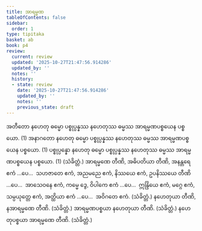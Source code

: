 ```yaml
---
title: အာရမ္မဏ
tableOfContents: false
sidebar:
  order: 1
type: tipitaka
basket: ab
book: p4
review:
  current: review
  updated: '2025-10-27T21:47:56.914286'
  updated_by: ''
  notes: ''
  history:
  - state: review
    date: '2025-10-27T21:47:56.914286'
    updated_by: ''
    notes: ''
    previous_state: draft
---
```



<ReviewStatus review={frontmatter.review} showDetails={true} />

<HypothesisAnnotation frontmatter={frontmatter} />

<DynamicBreadcrumb />

<Division number="212" book="p4" e="ch" v="39" p="543">

<Paragraph number="807" book="p4">
အတီတော နဟေတု ဓမ္မော ပစ္စုပ္ပန္နဿ နဟေတုဿ ဓမ္မဿ အာရမ္မဏပစ္စယေန ပစ္စယော. (1)
</Paragraph>

<Paragraph number="808" book="p4">
အနာဂတော နဟေတု ဓမ္မော ပစ္စုပ္ပန္နဿ နဟေတုဿ ဓမ္မဿ အာရမ္မဏပစ္စယေန ပစ္စယော. (1)
</Paragraph>

<Paragraph number="809" book="p4">
ပစ္စုပ္ပန္နော နဟေတု ဓမ္မော ပစ္စုပ္ပန္နဿ နဟေတုဿ ဓမ္မဿ အာရမ္မဏပစ္စယေန ပစ္စယော. (1) (သံခိတ္တံ.)
</Paragraph>

</Division>
<Division number="213" book="p4" e="ch" v="39" p="543">

<Paragraph number="810" book="p4">
အာရမ္မဏေ တီဏိ, အဓိပတိယာ တီဏိ, အနန္တရေ ဧကံ …ပေ…  သဟဇာတေ ဧကံ, အညမညေ ဧကံ, နိဿယေ ဧကံ, ဥပနိဿယေ တီဏိ …ပေ…  အာသေဝနေ ဧကံ, ကမ္မေ ဒွေ, ဝိပါကေ ဧကံ …ပေ…  ဣန္ဒြိယေ ဧကံ, မဂ္ဂေ ဧကံ, သမ္ပယုတ္တေ ဧကံ, အတ္ထိယာ ဧကံ …ပေ…  အဝိဂတေ ဧကံ. (သံခိတ္တံ.)
</Paragraph>

<Paragraph number="811" book="p4">
နဟေတုယာ တီဏိ, နအာရမ္မဏေ တီဏိ. (သံခိတ္တံ.)
</Paragraph>

<Paragraph number="812" book="p4">
အာရမ္မဏပစ္စယာ နဟေတုယာ တီဏိ. (သံခိတ္တံ.)
</Paragraph>

<Paragraph number="813" book="p4">
နဟေတုပစ္စယာ အာရမ္မဏေ တီဏိ. (သံခိတ္တံ.)
</Paragraph>
</Division>